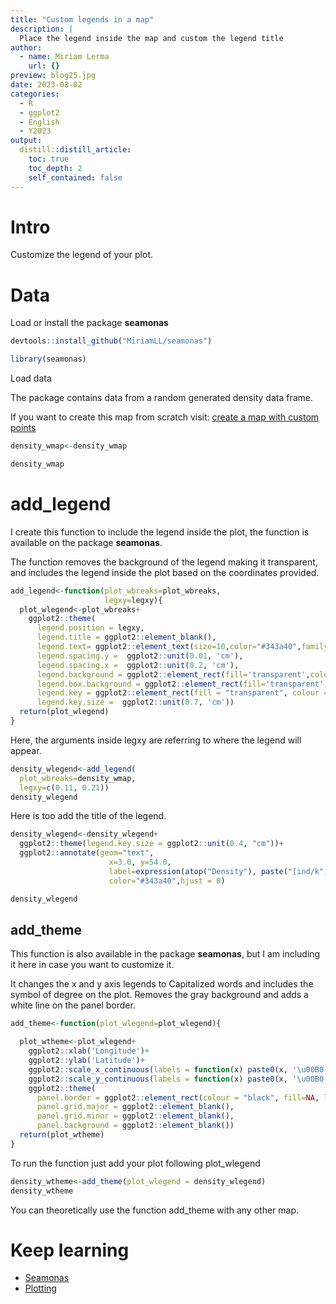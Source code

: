 ```yaml
---
title: "Custom legends in a map"
description: |
  Place the legend inside the map and custom the legend title
author:
  - name: Miriam Lerma
    url: {}
preview: blog25.jpg
date: 2023-08-02
categories:
  - R
  - ggplot2
  - English
  - Y2023
output:
  distill::distill_article:
    toc: true
    toc_depth: 2
    self_contained: false
---
```



# Intro

Customize the legend of your plot.

# Data

Load or install the package **seamonas** 

```r
devtools::install_github("MiriamLL/seamonas")
```

```r
library(seamonas)
```


Load data

The package contains data from a random generated density data frame.

If you want to create this map from scratch visit: [create a map with custom points](https://www.miriam-lerma.com/posts/2023-07-13-custompoints/)

```r
density_wmap<-density_wmap
```

```r
density_wmap
```

# add_legend

I create this function to include the legend inside the plot, the function is available on the package **seamonas**.

The function removes the background of the legend making it transparent, and includes the legend inside the plot based on the coordinates provided. 

```r
add_legend<-function(plot_wbreaks=plot_wbreaks,
                     legxy=legxy){
  plot_wlegend<-plot_wbreaks+
    ggplot2::theme(
      legend.position = legxy,
      legend.title = ggplot2::element_blank(),
      legend.text= ggplot2::element_text(size=10,color="#343a40",family='sans'),
      legend.spacing.y =  ggplot2::unit(0.01, 'cm'),
      legend.spacing.x =  ggplot2::unit(0.2, 'cm'),
      legend.background = ggplot2::element_rect(fill='transparent',colour ="transparent"),
      legend.box.background = ggplot2::element_rect(fill='transparent',colour ="transparent"),
      legend.key = ggplot2::element_rect(fill = "transparent", colour = "transparent"),
      legend.key.size =  ggplot2::unit(0.7, 'cm'))
  return(plot_wlegend)
}
```


Here, the arguments inside legxy are referring to where the legend will appear.


```r
density_wlegend<-add_legend(
  plot_wbreaks=density_wmap,
  legxy=c(0.11, 0.21))
density_wlegend
```


Here is too add the title of the legend. 

```r
density_wlegend<-density_wlegend+
  ggplot2::theme(legend.key.size = ggplot2::unit(0.4, "cm"))+
  ggplot2::annotate(geom="text",
                      x=3.0, y=54.0,
                      label=expression(atop("Density"), paste("[ind/k", m^2,"]")),
                      color="#343a40",hjust = 0)

density_wlegend
```


## add_theme

This function is also available in the package **seamonas**, but I am including it here in case you want to customize it.

It changes the x and y axis legends to Capitalized words and includes the symbol of degree on the plot.
Removes the gray background and adds a white line on the panel border. 

```r
add_theme<-function(plot_wlegend=plot_wlegend){

  plot_wtheme<-plot_wlegend+
    ggplot2::xlab('Longitude')+
    ggplot2::ylab('Latitude')+
    ggplot2::scale_x_continuous(labels = function(x) paste0(x, '\u00B0', "W")) +
    ggplot2::scale_y_continuous(labels = function(x) paste0(x, '\u00B0', "N"))+
    ggplot2::theme(
      panel.border = ggplot2::element_rect(colour = "black", fill=NA, linewidth = 1),
      panel.grid.major = ggplot2::element_blank(),
      panel.grid.minor = ggplot2::element_blank(),
      panel.background = ggplot2::element_blank())
  return(plot_wtheme)
}
```

To run the function just add your plot following plot_wlegend

```r
density_wtheme<-add_theme(plot_wlegend = density_wlegend)
density_wtheme
```


You can theoretically use the function add_theme with any other map.


# Keep learning

- [Seamonas](https://github.com/MiriamLL/seamonas)  
- [Plotting](https://miriamll.github.io/R_intro/Plotting_0606.html#56)  